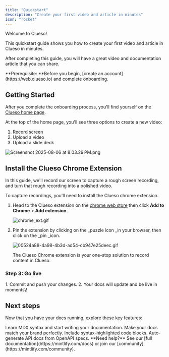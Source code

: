 ```yaml
---
title: "Quickstart"
description: "Create your first video and article in minutes"
icon: "rocket"
---
```


Welcome to Clueso\! 

This quickstart guide shows you how to create your first video and article in Clueso in minutes.

After completing this guide, you will have a great video and documentation article that you can share.

<Info>
  **Prerequisite: **Before you begin, [create an account](https://web.clueso.io) and complete onboarding. 
</Info>

## Getting Started

After you complete the onboarding process, you'll find yourself on the [Clueso home page](https://web.clueso.io).

At the top of the home page, you'll see three options to create a new video:

1. Record screen
2. Upload a video
3. Upload a slide deck

![Screenshot 2025-08-06 at 8.03.29 PM.png](/images/Screenshot2025-08-06at8.03.29PM.png)

## Install the Clueso Chrome Extension

In this guide, we'll record our screen to capture a rough screen recording, and turn that rough recording into a polished video. 

To capture recordings, you'll need to install the Clueso chrome extension. 

1. Head to the Clueso extension on the [chrome web store](https://chrome.google.com/webstore/detail/clueso-extension/hnfgakkbiefcdbkonflgfkadncclmpme?hl=en-GB&authuser=0) then click **Add to Chrome** \> **Add extension**.

   ![chrome_ext.gif](/images/chrome_ext.gif)
2. Pin the extension by clicking on the _puzzle icon _in your browser, then click on the _pin _icon. 

   ![00524a88-4a98-4b3d-ad54-cb947e25deec.gif](/images/00524a88-4a98-4b3d-ad54-cb947e25deec.gif)

   The Clueso Chrome extension is your one-stop solution to record content in Clueso. 

### Step 3: Go live

<Accordion title="Publish your docs" icon="rocket">
  1. Commit and push your changes.
  2. Your docs will update and be live in moments\!
</Accordion>

## Next steps

Now that you have your docs running, explore these key features:

<CardGroup cols={2}>
  <Card title="Write Content" icon="pen-to-square" href="/essentials/markdown">
    Learn MDX syntax and start writing your documentation.
  </Card>
  <Card title="Customize style" icon="palette" href="/essentials/settings">
    Make your docs match your brand perfectly.
  </Card>
  <Card title="Add code examples" icon="square-code" href="/essentials/code">
    Include syntax-highlighted code blocks.
  </Card>
  <Card title="API documentation" icon="code" href="/api-reference/introduction">
    Auto-generate API docs from OpenAPI specs.
  </Card>
</CardGroup>

<Note>
  **Need help?** See our [full documentation](https://mintlify.com/docs) or join our [community](https://mintlify.com/community).
</Note>